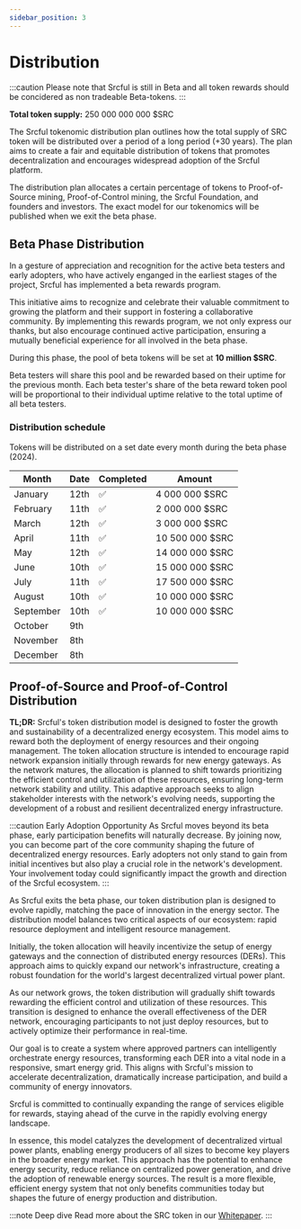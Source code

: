 ```yaml
---
sidebar_position: 3
---
```



# Distribution

:::caution
Please note that Srcful is still in Beta and all token rewards should be concidered as non tradeable Beta-tokens.
:::

**Total token supply:** 250 000 000 000 $SRC

The Srcful tokenomic distribution plan outlines how the total supply of SRC token will be distributed over a period of a long period (+30 years). The plan aims to create a fair and equitable distribution of tokens that promotes decentralization and encourages widespread adoption of the Srcful platform.

The distribution plan allocates a certain percentage of tokens to Proof-of-Source mining, Proof-of-Control mining, the Srcful Foundation, and founders and investors. The exact model for our tokenomics will be published when we exit the beta phase.

## Beta Phase Distribution

In a gesture of appreciation and recognition for the active beta testers and early adopters, who have actively enganged in the earliest stages of the project, Srcful has implemented a beta rewards program.

This initiative aims to recognize and celebrate their valuable commitment to growing the platform and their support in fostering a collaborative community. By implementing this rewards program, we not only express our thanks, but also encourage continued active participation, ensuring a mutually beneficial experience for all involved in the beta phase.

During this phase, the pool of beta tokens will be set at **10 million $SRC**. 

Beta testers will share this pool and be rewarded based on their uptime for the previous month. Each beta tester's share of the beta reward token pool will be proportional to their individual uptime relative to the total uptime of all beta testers.
### Distribution schedule

Tokens will be distributed on a set date every month during the beta phase (2024).

| Month     | Date | Completed | Amount         |
| --------- | ---- | --------- | -------------- |
| January   | 12th | ✅        | 4 000 000 $SRC  |
| February  | 11th | ✅        | 2 000 000 $SRC  |
| March     | 12th | ✅        | 3 000 000 $SRC  |
| April     | 11th | ✅        | 10 500 000 $SRC |
| May       | 12th | ✅        | 14 000 000 $SRC |
| June      | 10th | ✅        | 15 000 000 $SRC |
| July      | 11th | ✅        | 17 500 000 $SRC |
| August    | 10th | ✅        | 10 000 000 $SRC |
| September | 10th | ✅        | 10 000 000 $SRC |
| October   | 9th  |
| November  | 8th  |
| December  | 8th  |

## Proof-of-Source and Proof-of-Control Distribution

**TL;DR:** Srcful's token distribution model is designed to foster the growth and sustainability of a decentralized energy ecosystem. This model aims to reward both the deployment of energy resources and their ongoing management. The token allocation structure is intended to encourage rapid network expansion initially through rewards for new energy gateways. As the network matures, the allocation is planned to shift towards prioritizing the efficient control and utilization of these resources, ensuring long-term network stability and utility. This adaptive approach seeks to align stakeholder interests with the network's evolving needs, supporting the development of a robust and resilient decentralized energy infrastructure.

:::caution Early Adoption Opportunity
As Srcful moves beyond its beta phase, early participation benefits will naturally decrease. By joining now, you can become part of the core community shaping the future of decentralized energy resources. Early adopters not only stand to gain from initial incentives but also play a crucial role in the network's development. Your involvement today could significantly impact the growth and direction of the Srcful ecosystem.
:::

As Srcful exits the beta phase, our token distribution plan is designed to evolve rapidly, matching the pace of innovation in the energy sector. The distribution model balances two critical aspects of our ecosystem: rapid resource deployment and intelligent resource management.

Initially, the token allocation will heavily incentivize the setup of energy gateways and the connection of distributed energy resources (DERs). This approach aims to quickly expand our network's infrastructure, creating a robust foundation for the world's largest decentralized virtual power plant.

As our network grows, the token distribution will gradually shift towards rewarding the efficient control and utilization of these resources. This transition is designed to enhance the overall effectiveness of the DER network, encouraging participants to not just deploy resources, but to actively optimize their performance in real-time.

Our goal is to create a system where approved partners can intelligently orchestrate energy resources, transforming each DER into a vital node in a responsive, smart energy grid. This aligns with Srcful's mission to accelerate decentralization, dramatically increase participation, and build a community of energy innovators.

Srcful is committed to continually expanding the range of services eligible for rewards, staying ahead of the curve in the rapidly evolving energy landscape.

In essence, this model catalyzes the development of decentralized virtual power plants, enabling energy producers of all sizes to become key players in the broader energy market. This approach has the potential to enhance energy security, reduce reliance on centralized power generation, and drive the adoption of renewable energy sources. The result is a more flexible, efficient energy system that not only benefits communities today but shapes the future of energy production and distribution.

:::note Deep dive
Read more about the SRC token in our <a href="../Whitepaper/src-token/">Whitepaper</a>.
:::
